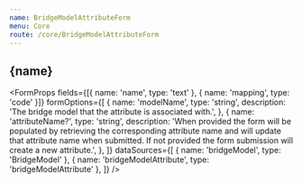 ```yaml
---
name: BridgeModelAttributeForm
menu: Core
route: /core/BridgeModelAttributeForm
---
```




<h2>{name}</h2>

<FormProps
  fields={[{ name: 'name', type: 'text' }, { name: 'mapping', type: 'code' }]}
  formOptions={[
    {
      name: 'modelName',
      type: 'string',
      description: 'The bridge model that the attribute is associated with.',
    },
    {
      name: 'attributeName?',
      type: 'string',
      description:
        'When provided the form will be populated by retrieving the corresponding attribute name and will update that attribute name when submitted. If not provided the form submission will create a new attribute.',
    },
  ]}
  dataSources={[
    { name: 'bridgeModel', type: 'BridgeModel' },
    { name: 'bridgeModelAttribute', type: 'bridgeModelAttribute' },
  ]}
/>

